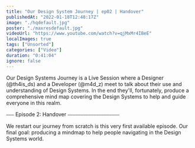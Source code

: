 ```yaml
---
title: "Our Design System Journey | ep02 | Handover"
publishedAt: "2022-01-18T12:48:17Z"
image: "./hqdefault.jpg"
poster: "./maxresdefault.jpg"
videoUrl: "https://www.youtube.com/watch?v=qjMxMr4IBeE"
localImages: true
tags: ["Unsorted"]
categories: ["Video"]
duration: "0:41:04"
ignore: false
---
```


Our Design Systems Journey is a Live Session where a Designer (@th4is_ds) and a Developer (@m4d_z) meet to talk about their use and understanding of Design Systems. In the end they'll, fortunately, produce a comprehensive mind map covering the Design Systems to help and guide everyone in this realm.

⎯⎯⎯ Episode 2: Handover ⎯⎯⎯⎯⎯⎯⎯⎯⎯⎯⎯⎯⎯⎯⎯⎯⎯⎯⎯⎯

We restart our journey from scratch is this very first available episode. Our final goal: producing a mindmap to help people navigating in the Design Systems world.

